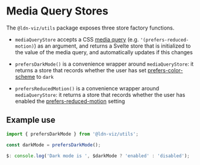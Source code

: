 
<Meta title="Utils/Media Query Stores" />

# Media Query Stores

The `@ldn-viz/utils` package exposes three store factory functions.

- `mediaQueryStore` accepts a CSS [media query](https://developer.mozilla.org/en-US/docs/Web/CSS/CSS_media_queries/Using_media_queries) (e.g. `'(prefers-reduced-motion)`) as an argument, and returns a Svelte store that is initialized to the value of the media query, and automatically updates if this changes

- `prefersDarkMode()` is a convenience wrapper around `mediaQueryStore`: it returns a store that records whether the user has set [prefers-color-scheme](https://developer.mozilla.org/en-US/docs/Web/CSS/@media/prefers-color-scheme) to `dark`

- `prefersReducedMotion()` is a convenience wrapper around `mediaQueryStore`: it returns a store that records whether the user has enabled the [prefers-reduced-motion](https://developer.mozilla.org/en-US/docs/Web/CSS/@media/prefers-reduced-motion) setting

## Example use

```js
import { prefersDarkMode } from '@ldn-viz/utils';

const darkMode = prefersDarkMode();

$: console.log('Dark mode is ', $darkMode ? 'enabled' : 'disabled');
```

